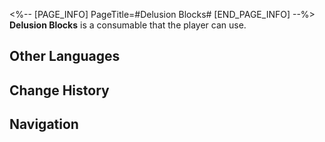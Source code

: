 <%-- [PAGE_INFO]
PageTitle=#Delusion Blocks#
[END_PAGE_INFO] --%>
{{Consumable Infobox
|id          = 408420
|image       = Item Delusion Blocks.png
|type        = Attack Consumables
|rarity      = 2
|effect      = In the next battle, increases all allies' CRIT Rate by 18% and decreases their SPD by 5%.
|description = A toy made from fragments of intense emotions. It mysteriously appears on the shelves from time to time, using sweet words to persuade customers to buy it and take it home.<br />It has received high praise for childcare and preschool education, once honored with the title of Top 10 Family Teacher in Dreamflux Reef.
|effectType  = 
|effectType2 = 
|effectType3 = 
|recipe      = 
|source1     = [[Kirk]]
|source2     = 
|source3     = 
}}
{{Description|''"Hey, kiddo, if you want to build a castle, you should put me on top."''}}
'''Delusion Blocks''' is a consumable that the player can use.

==Other Languages==
{{Other Languages
|en   = Delusion Blocks
|zhs  = 妄想积木
|zht  = 妄想積木
|ja   = 妄想積み木
|ko   = 망상 블록
|es   = Bloques ilusos
|fr   = Blocs d'illusion
|ru   = Кубики иллюзий
|th   = Delusion Blocks
|vi   = Khối Gỗ Ảo Tưởng
|de   = Delusionsklötze
|id   = Delusion Block
|pt   = Blocos da Desilusão
}}

==Change History==
{{Change History|2.2}}

==Navigation==
{{Consumable Navbox}}